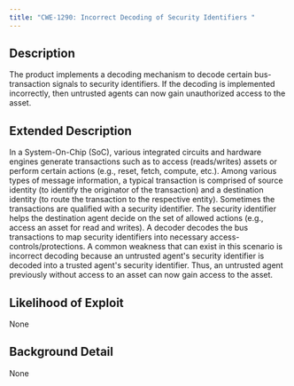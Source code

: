 ```yaml
---
title: "CWE-1290: Incorrect Decoding of Security Identifiers "
---
```


## Description
The product implements a decoding mechanism to decode certain bus-transaction signals to security identifiers. If the decoding is implemented incorrectly, then untrusted agents can now gain unauthorized access to the asset.

## Extended Description

In a System-On-Chip (SoC), various integrated circuits and hardware engines generate transactions such as to access (reads/writes) assets or perform certain actions (e.g., reset, fetch, compute, etc.). Among various types of message information, a typical transaction is comprised of source identity (to identify the originator of the transaction) and a destination identity (to route the transaction to the respective entity). Sometimes the transactions are qualified with a security identifier. The security identifier helps the destination agent decide on the set of allowed actions (e.g., access an asset for read and writes). A decoder decodes the bus transactions to map security identifiers into necessary access-controls/protections.
A common weakness that can exist in this scenario is incorrect decoding because an untrusted agent's security identifier is decoded into a trusted agent's security identifier. Thus, an untrusted agent previously without access to an asset can now gain access to the asset.


## Likelihood of Exploit
None

## Background Detail
None
        